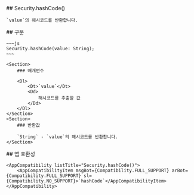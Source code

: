 
<Section>
    ## Security.hashCode()

    `value`의 해시코드를 반환합니다.
</Section>
<Section>
    ## 구문

    ~~~js
    Security.hashCode(value: String);
    ~~~

    <Section>
        ### 매개변수

        <Dl>
            <Dt>`value`</Dt>
            <Dd>
                해시코드를 추출할 값
            </Dd>
        </Dl>
    </Section>
    <Section>
        ### 반환값

        `String` - `value`의 해시코드를 반환합니다.
    </Section>
</Section>
<Section>
    ## 앱 호환성

    <AppCompatibility listTitle="Security.hashCode()">
        <AppCompatibilityItem msgBot={Compatibility.FULL_SUPPORT} arBot={Compatibility.FULL_SUPPORT} sl={Compatibility.NO_SUPPORT}>`hashCode`</AppCompatibilityItem>
    </AppCompatibility>
</Section>